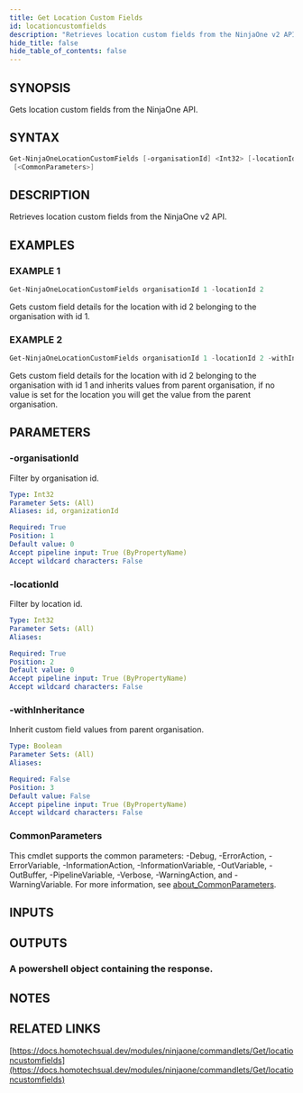 ```yaml
---
title: Get Location Custom Fields
id: locationcustomfields
description: "Retrieves location custom fields from the NinjaOne v2 API."
hide_title: false
hide_table_of_contents: false
---
```


## SYNOPSIS

Gets location custom fields from the NinjaOne API.

## SYNTAX

```powershell
Get-NinjaOneLocationCustomFields [-organisationId] <Int32> [-locationId] <Int32> [[-withInheritance] <Boolean>]
 [<CommonParameters>]
```

## DESCRIPTION

Retrieves location custom fields from the NinjaOne v2 API.

## EXAMPLES

### EXAMPLE 1

```powershell
Get-NinjaOneLocationCustomFields organisationId 1 -locationId 2
```

Gets custom field details for the location with id 2 belonging to the organisation with id 1.

### EXAMPLE 2

```powershell
Get-NinjaOneLocationCustomFields organisationId 1 -locationId 2 -withInheritance
```

Gets custom field details for the location with id 2 belonging to the organisation with id 1 and inherits values from parent organisation, if no value is set for the location you will get the value from the parent organisation.

## PARAMETERS

### -organisationId

Filter by organisation id.

```yaml
Type: Int32
Parameter Sets: (All)
Aliases: id, organizationId

Required: True
Position: 1
Default value: 0
Accept pipeline input: True (ByPropertyName)
Accept wildcard characters: False
```

### -locationId

Filter by location id.

```yaml
Type: Int32
Parameter Sets: (All)
Aliases:

Required: True
Position: 2
Default value: 0
Accept pipeline input: True (ByPropertyName)
Accept wildcard characters: False
```

### -withInheritance

Inherit custom field values from parent organisation.

```yaml
Type: Boolean
Parameter Sets: (All)
Aliases:

Required: False
Position: 3
Default value: False
Accept pipeline input: True (ByPropertyName)
Accept wildcard characters: False
```

### CommonParameters

This cmdlet supports the common parameters: -Debug, -ErrorAction, -ErrorVariable, -InformationAction, -InformationVariable, -OutVariable, -OutBuffer, -PipelineVariable, -Verbose, -WarningAction, and -WarningVariable. For more information, see [about_CommonParameters](http://go.microsoft.com/fwlink/?LinkID=113216).

## INPUTS

## OUTPUTS

### A powershell object containing the response.

## NOTES

## RELATED LINKS

[https://docs.homotechsual.dev/modules/ninjaone/commandlets/Get/locationcustomfields](https://docs.homotechsual.dev/modules/ninjaone/commandlets/Get/locationcustomfields)
